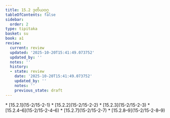 ```yaml
---
title: 15.2 ဒုတိယဝဂ္ဂ
tableOfContents: false
sidebar:
  order: 2
type: tipitaka
basket: su
book: a1
review:
  current: review
  updated: '2025-10-20T15:41:49.073752'
  updated_by: ''
  notes: ''
  history:
  - state: review
    date: '2025-10-20T15:41:49.073752'
    updated_by: ''
    notes: ''
    previous_state: draft
---
```



<DynamicBreadcrumb />


<ReviewStatus review={frontmatter.review} showDetails={true} />

<HypothesisAnnotation frontmatter={frontmatter} />



<TableOfContents book="a1" section="15.2">
* [15.2.1](15-2/15-2-1)
* [15.2.2](15-2/15-2-2)
* [15.2.3](15-2/15-2-3)
* [15.2.4–6](15-2/15-2-4–6)
* [15.2.7](15-2/15-2-7)
* [15.2.8–9](15-2/15-2-8–9)
</TableOfContents>